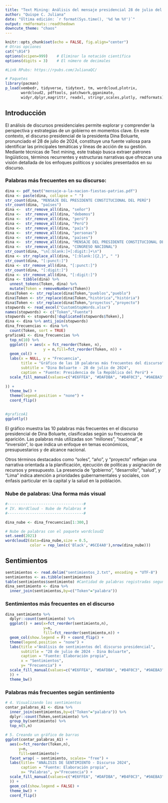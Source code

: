 ---
title: "Text Mining: Análisis del mensaje presidencial 28 de julio del 2024"
author: "Quispe C. Juliana"
date: "Última edición: `r format(Sys.time(), '%d %m %Y')`"
output: rmdformats::readthedown
downcute_theme: "chaos"
---

```{r setup, include=FALSE}
knitr::opts_chunk$set(echo = FALSE, fig.align="center")
# Otras opciones
cat("\014")
options(scipen=999)    # Eliminar la notación científica
options(digits = 3)    # El número de decimales

#Link RPubs: https://rpubs.com/JulianaQC/

# Paquetes  
library(pacman)
p_load(vembedr, tidyverse, tidytext, tm, wordcloud,plotrix,
       wordcloud2, pdftools, patchwork,gganimate,
       widyr,dplyr,magrittr, readxl, stringr,scales,plotly, rmdformats)

```

<style>
h1.title {
text-align: center;
}
</style>

## Introducción

El análisis de discursos presidenciales permite explorar y comprender la perspectiva y estrategias de un gobierno en momentos clave. En este contexto, el discurso presidencial de la presidenta Dina Boluarte, pronunciado el 28 de julio de 2024, constituye una fuente valiosa para identificar las principales temáticas y líneas de acción de su gestión. Mediante técnicas de Text mining, este trabajo busca extraer patrones lingüísticos, términos recurrentes y estructuras narrativas que ofrezcan una visión detallada de los enfoques políticos y sociales presentados en su discurso.

### Palabras más frecuentes en su discurso:

```{r lectura, warning=FALSE, include=FALSE}
dina <- pdf_text("mensaje-a-la-nacion-fiestas-patrias.pdf")
dina <- paste(dina, collapse = " ")
str_count(dina, "MENSAJE DEL PRESIDENTE CONSTITUCIONAL DEL PERÚ")
str_count(dina, "países")
dina <-  str_remove_all(dina, "señor")
dina <-  str_remove_all(dina, "debemos")
dina <-  str_remove_all(dina, "perú")
dina <-  str_remove_all(dina, "Perú")
dina <-  str_remove_all(dina, "país")
dina <-  str_remove_all(dina, "personas")
dina <-  str_remove_all(dina, "países")
dina <-  str_remove_all(dina, "MENSAJE DEL PRESIDENTE CONSTITUCIONAL DEL PERÚ")
dina <-  str_remove_all(dina, "CONGRESO NACIONAL")
str_count(dina, "\n[:blank:]+[:digit:]+\n")
dina <- str_replace_all(dina, "[:blank:]{2,}", " ")
str_count(dina, "[:punct:]")
dina <- str_remove_all(dina, "[:punct:]")
str_count(dina, "[:digit:]")
dina <- str_remove_all(dina, "[:digit:]")
dina <- tibble(dina) %>% 
  unnest_tokens(Token, dina) %>% 
  mutate(Token = removeNumbers(Token))
dina$Token <- str_replace(dina$Token,"pueblos","pueblo")
dina$Token <- str_replace(dina$Token,"histórica","história")
dina$Token <- str_replace(dina$Token,"proyectos","proyecto")
stopwords <- read_excel("CustomStopWords.xlsx")
names(stopwords) <- c("Token","Fuente")
stopwords <- stopwords[!duplicated(stopwords$Token),]
dina <- dina %>% anti_join(stopwords)
dina_frecuencias <- dina %>%
  count(Token, sort = TRUE)
graficoA1 <- dina_frecuencias %>% 
  top_n(10) %>% 
  ggplot() + aes(x = fct_reorder(Token, n), 
                 y = n,fill=fct_reorder(Token, n)) +
  geom_col() +
  labs(x = NULL, y = "Frecuencia", 
       title = "Gráfico de las 10 palabras más frecuentes del discurso",
       subtitle = "Dina Boluarte - 28 de julio de 2024",
       caption = "Fuente: Presidencia de la República del Perú") +
  scale_fill_manual(values=c("#E6FFEA", "#DAFDBA", "#B4F0C3", "#9AEBA3", "#6CE4A0", "#45C4B0", "#2A8A92", "#13678A", "#094C60", "#012030"  
  
)) +
  theme_bw() +
  theme(legend.position = "none") + 
  coord_flip()
  
```

```{r}

#graficoA1
ggplotly()
```

El gráfico muestra las 10 palabras más frecuentes en el discurso presidencial de Dina Boluarte, clasificadas según su frecuencia de aparición. Las palabras más utilizadas son "millones", "nacional", e "inversión", lo que indica un enfoque en temas económicos, presupuestarios y de alcance nacional.

Otros términos destacados como "soles", "año", y "proyecto" reflejan una narrativa orientada a la planificación, ejecución de políticas y asignación de recursos y presupuesto. La presencia de "gobierno", "desarrollo", "salud", y "Lima" indica atención a prioridades gubernamentales y sociales, con énfasis particular en la capital y la salud en la población.

### Nube de palabras: Una forma más visual

```{r}
#----------------------------------#
# IV. WordCloud - Nube de Palabras #
#----------------------------------#

dina_nube <- dina_frecuencias[1:300,]

# Nube de palabras con el paquete wordcloud2
set.seed(2021)
wordcloud2(data=dina_nube,size = 0.5,
           color = rep_len(c('Black','#6CE4A0'),nrow(dina_nube)))

```

## Sentimientos

```{r include=FALSE}
sentimientos <- read.delim("sentimientos_2.txt", encoding = "UTF-8")
sentimientos <- as.tibble(sentimientos)
table(sentimientos$sentimiento) #Cantidad de palabras registradas segun sentimiento
dina_sentimiento <- dina %>% 
  inner_join(sentimientos,by=c("Token"="palabra"))

```

### Sentimientos más frecuentes en el discurso

```{r}

dina_sentimiento %>% 
  dplyr::count(sentimiento) %>% 
  ggplot() + aes(x=fct_reorder(sentimiento,n),
                 y=n,
                 fill=fct_reorder(sentimiento,n)) + 
  geom_col(show.legend = F) + coord_flip() +
  theme(legend.position = "none") + 
  labs(title ="Análisis de sentimientos del discurso presidencial",
       subtitle = "28 de julio de 2024 - Dina Boluarte",
       caption = "Fuente: Elaboración propia",
       x = "Sentimientos",
       y= "Frecuencia") +
  scale_fill_manual(values=c("#E6FFEA", "#DAFDBA", "#B4F0C3", "#9AEBA3", "#6CE4A0", "#45C4B0", "#2A8A92", "#13678A", "#094C60", "#012030"  
  )) +
  theme_bw() 

```

### Palabras más frecuentes según sentimiento

```{r message=FALSE, warning=FALSE}
# 4. Visualizando los sentimientos 
contar_palabras_A1 <- dina %>% 
  inner_join(sentimientos,by=c("Token"="palabra")) %>%
  dplyr::count(Token,sentimiento) %>% 
  group_by(sentimiento) %>% 
  top_n(5,n) 

# 5. Creando un gráfico de barras 
ggplot(contar_palabras_A1) + 
  aes(x=fct_reorder(Token,n),
      y=n,
      fill=sentimiento)+
  facet_wrap( ~ sentimiento, scales= "free") +
  labs(title= "ANÁLISIS DE SENTIMIENTO - Discurso 2024",
       caption = "Fuente: Elaboración propia",
       x= "Palabras", y="Frecuencia") + 
  scale_fill_manual(values=c("#E6FFEA", "#DAFDBA", "#B4F0C3", "#9AEBA3", "#6CE4A0", "#45C4B0", "#2A8A92", "#13678A", "#094C60", "#012030"  
  )) +
  geom_col(show.legend = FALSE) +
  theme_bw() +
  coord_flip() 
```

